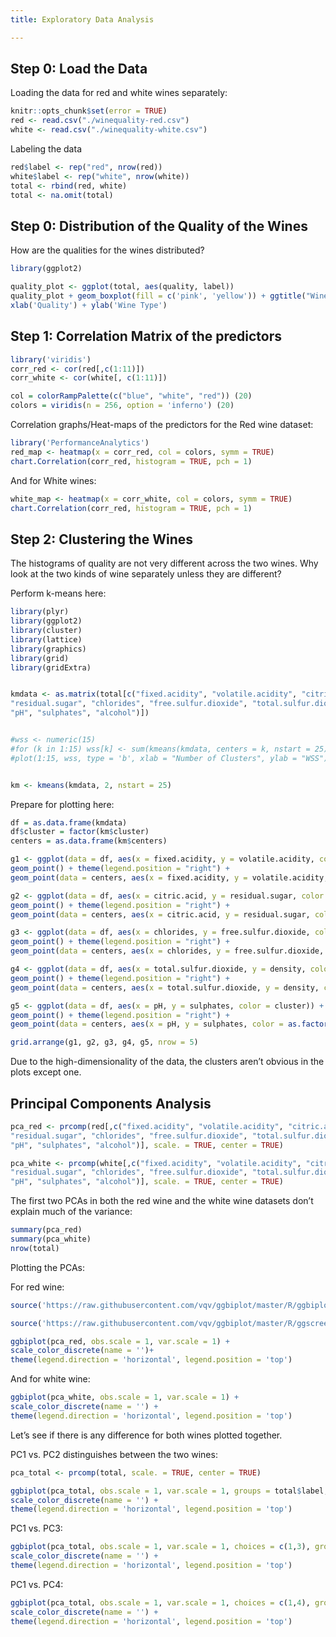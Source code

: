 ```yaml
---
title: Exploratory Data Analysis

---
```


## Step 0: Load the Data

Loading the data for red and white wines separately: 

```r
knitr::opts_chunk$set(error = TRUE)
red <- read.csv("./winequality-red.csv")
white <- read.csv("./winequality-white.csv")
```

Labeling the data

```r
red$label <- rep("red", nrow(red))
white$label <- rep("white", nrow(white))
total <- rbind(red, white)
total <- na.omit(total)
```

## Step 0: Distribution of the Quality of the Wines

How are the qualities for the wines distributed? 

```r
library(ggplot2)

quality_plot <- ggplot(total, aes(quality, label))
quality_plot + geom_boxplot(fill = c('pink', 'yellow')) + ggtitle("Wine Quality in the Dataset")+
xlab('Quality') + ylab('Wine Type')
```


## Step 1: Correlation Matrix of the predictors

```r
library('viridis')
corr_red <- cor(red[,c(1:11)])
corr_white <- cor(white[, c(1:11)])

col = colorRampPalette(c("blue", "white", "red")) (20)
colors = viridis(n = 256, option = 'inferno') (20)
```

Correlation graphs/Heat-maps of the predictors for the Red wine dataset: 

```r
library('PerformanceAnalytics')
red_map <- heatmap(x = corr_red, col = colors, symm = TRUE)
chart.Correlation(corr_red, histogram = TRUE, pch = 1)
```

And for White wines:
```r
white_map <- heatmap(x = corr_white, col = colors, symm = TRUE)
chart.Correlation(corr_red, histogram = TRUE, pch = 1)
```



## Step 2: Clustering the Wines 


The histograms of quality are not very different across the two wines. 
Why look at the two kinds of wine separately unless they are different?

Perform k-means here:
```r
library(plyr)
library(ggplot2)
library(cluster)
library(lattice)
library(graphics)
library(grid)
library(gridExtra)


kmdata <- as.matrix(total[c("fixed.acidity", "volatile.acidity", "citric.acid", 
"residual.sugar", "chlorides", "free.sulfur.dioxide", "total.sulfur.dioxide", "density",
"pH", "sulphates", "alcohol")])


#wss <- numeric(15)
#for (k in 1:15) wss[k] <- sum(kmeans(kmdata, centers = k, nstart = 25)$withinss)
#plot(1:15, wss, type = 'b', xlab = "Number of Clusters", ylab = "WSS")


km <- kmeans(kmdata, 2, nstart = 25)
```

Prepare for plotting here: 

```r
df = as.data.frame(kmdata)
df$cluster = factor(km$cluster)
centers = as.data.frame(km$centers)

g1 <- ggplot(data = df, aes(x = fixed.acidity, y = volatile.acidity, color = cluster)) + 
geom_point() + theme(legend.position = "right") + 
geom_point(data = centers, aes(x = fixed.acidity, y = volatile.acidity, color = as.factor(c(1,2))), size = 10, alpha = 0.3, show.legend = FALSE)

g2 <- ggplot(data = df, aes(x = citric.acid, y = residual.sugar, color = cluster)) + 
geom_point() + theme(legend.position = "right") + 
geom_point(data = centers, aes(x = citric.acid, y = residual.sugar, color = as.factor(c(1,2))), size = 10, alpha = 0.3, show.legend = FALSE)

g3 <- ggplot(data = df, aes(x = chlorides, y = free.sulfur.dioxide, color = cluster)) + 
geom_point() + theme(legend.position = "right") + 
geom_point(data = centers, aes(x = chlorides, y = free.sulfur.dioxide, color = as.factor(c(1,2))), size = 10, alpha = 0.3, show.legend = FALSE)

g4 <- ggplot(data = df, aes(x = total.sulfur.dioxide, y = density, color = cluster)) + 
geom_point() + theme(legend.position = "right") + 
geom_point(data = centers, aes(x = total.sulfur.dioxide, y = density, color = as.factor(c(1,2))), size = 10, alpha = 0.3, show.legend = FALSE)

g5 <- ggplot(data = df, aes(x = pH, y = sulphates, color = cluster)) + 
geom_point() + theme(legend.position = "right") + 
geom_point(data = centers, aes(x = pH, y = sulphates, color = as.factor(c(1,2))), size = 10, alpha = 0.3, show.legend = FALSE)

grid.arrange(g1, g2, g3, g4, g5, nrow = 5)
```

Due to the high-dimensionality of the data, the clusters aren't obvious in the plots except one. 

## Principal Components Analysis

```r
pca_red <- prcomp(red[,c("fixed.acidity", "volatile.acidity", "citric.acid", 
"residual.sugar", "chlorides", "free.sulfur.dioxide", "total.sulfur.dioxide", "density",
"pH", "sulphates", "alcohol")], scale. = TRUE, center = TRUE)

pca_white <- prcomp(white[,c("fixed.acidity", "volatile.acidity", "citric.acid", 
"residual.sugar", "chlorides", "free.sulfur.dioxide", "total.sulfur.dioxide", "density",
"pH", "sulphates", "alcohol")], scale. = TRUE, center = TRUE)

```

The first two PCAs in both the red wine and the white wine datasets don't explain much of the variance:

```r
summary(pca_red)
summary(pca_white)
nrow(total)
```

Plotting the PCAs: 

For red wine: 
```r
source('https://raw.githubusercontent.com/vqv/ggbiplot/master/R/ggbiplot.r')

source('https://raw.githubusercontent.com/vqv/ggbiplot/master/R/ggscreeplot.r')

ggbiplot(pca_red, obs.scale = 1, var.scale = 1) +
scale_color_discrete(name = '')+
theme(legend.direction = 'horizontal', legend.position = 'top')

```
And for white wine: 

```r

ggbiplot(pca_white, obs.scale = 1, var.scale = 1) +
scale_color_discrete(name = '') +
theme(legend.direction = 'horizontal', legend.position = 'top')
```

Let's see if there is any difference for both wines plotted together. 

PC1 vs. PC2 distinguishes between the two wines: 

```r
pca_total <- prcomp(total, scale. = TRUE, center = TRUE)

ggbiplot(pca_total, obs.scale = 1, var.scale = 1, groups = total$label, ellipse = TRUE) +
scale_color_discrete(name = '') +
theme(legend.direction = 'horizontal', legend.position = 'top')
```

PC1 vs. PC3: 

```r
ggbiplot(pca_total, obs.scale = 1, var.scale = 1, choices = c(1,3), groups = total$label, ellipse = TRUE) +
scale_color_discrete(name = '') +
theme(legend.direction = 'horizontal', legend.position = 'top')

```

PC1 vs. PC4:

```r
ggbiplot(pca_total, obs.scale = 1, var.scale = 1, choices = c(1,4), groups = total$label, ellipse = TRUE) +
scale_color_discrete(name = '') +
theme(legend.direction = 'horizontal', legend.position = 'top')
```